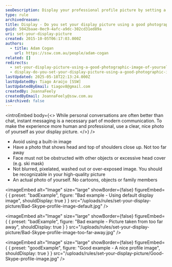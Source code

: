 ```yaml
---
seoDescription: Display your professional profile picture by setting a high-quality photo of yourself to make a great first impression.
type: rule
archivedreason:
title: Display - Do you set your display picture using a good photographic image of yourself?
guid: 5042baae-0ec9-4afc-a9dc-302cd31ed89a
uri: set-your-display-picture
created: 2015-10-05T06:17:03.000Z
authors:
  - title: Adam Cogan
    url: https://ssw.com.au/people/adam-cogan
related: []
redirects:
  - set-your-display-picture-using-a-good-photographic-image-of-yourself
  - display-do-you-set-your-display-picture-using-a-good-photographic-image-of-yourself
lastUpdated: 2025-05-18T22:13:24.000Z
lastUpdatedBy: Tiago Araújo [SSW]
lastUpdatedByEmail: tiagov8@gmail.com
createdBy: JoannaFeely
createdByEmail: JoannaFeely@ssw.com.au
isArchived: false
---
```


<introEmbed
  body={<>
While personal conversations are often better than chat, instant messaging is a necessary part of modern communication. To make the experience more human and professional, use a clear, nice photo of yourself as your display picture.
  </>}
/>
* Avoid using a built-in image
* Have a photo that shows head and top of shoulders close up. Not too far away
* Face must not be obstructed with other objects or excessive head cover (e.g. ski mask)
* Not blurred, pixelated, washed out or over-exposed image. You should be recognizable in your high-quality picture
* An actual photo of yourself. No cartoons, objects or family members

<imageEmbed
  alt="Image"
  size="large"
  showBorder={false}
  figureEmbed={ {
    preset: "badExample",
    figure: "Bad example - Using default display image",
    shouldDisplay: true
  } }
  src="/uploads/rules/set-your-display-picture/Bad-Skype-profile-image-default.jpg"
/>


<imageEmbed
  alt="Image"
  size="large"
  showBorder={false}
  figureEmbed={ {
    preset: "badExample",
    figure: "Bad example - Picture taken from too far away",
    shouldDisplay: true
  } }
  src="/uploads/rules/set-your-display-picture/Bad-Skype-profile-image-too-far-away.jpg"
/>


<imageEmbed
  alt="Image"
  size="large"
  showBorder={false}
  figureEmbed={ {
    preset: "goodExample",
    figure: "Good example - A nice profile image",
    shouldDisplay: true
  } }
  src="/uploads/rules/set-your-display-picture/Good-Skype-profile-image.jpg"
/>
